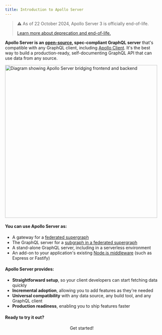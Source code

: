 ```yaml
---
title: Introduction to Apollo Server
---
```


> ⚠️ As of 22 October 2024, Apollo Server 3 is officially end-of-life.
>
>[Learn more about deprecation and end-of-life.](/apollo-server/previous-versions)

**Apollo Server is an [open-source](https://github.com/apollographql/apollo-server), spec-compliant GraphQL server** that's compatible with any GraphQL client, including [Apollo Client](https://www.apollographql.com/docs/react). It's the best way to build a production-ready, self-documenting GraphQL API that can use data from any source.

<img src="./images/frontend_backend_diagram.svg" width="500" alt="Diagram showing Apollo Server bridging frontend and backend" />

#### You can use Apollo Server as:

* A gateway for a [federated supergraph](/graphos/schema-design/federated-schemas/federation)
* The GraphQL server for a [subgraph in a federated supergraph](/graphos/get-started/concepts/graphs#supergraphs)
* A stand-alone GraphQL server, including in a serverless environment
* An add-on to your application's existing [Node.js middleware](/apollo-server/v3/integrations/middleware/) (such as Express or Fastify)

#### Apollo Server provides:

*  **Straightforward setup**, so your client developers can start fetching data quickly
*  **Incremental adoption**, allowing you to add features as they're needed
*  **Universal compatibility** with any data source, any build tool, and any GraphQL client
*  **Production readiness**, enabling you to ship features faster

#### Ready to try it out?

<div align="center">
  <ButtonLink href="./getting-started/" size="lg">
    Get started!
  </ButtonLink>
</div>
